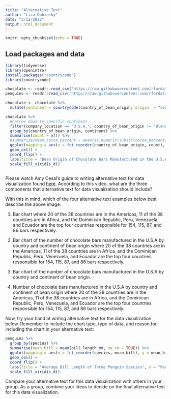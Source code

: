 ```yaml
---
title: "Alternative Text"
author: "Liza Dubinsky"
date: "3/11/2022"
output: html_document
---
```


```r
knitr::opts_chunk$set(echo = TRUE)
```

## Load packages and data

```r
library(tidyverse)
library(openintro)
install.packages("countrycode")
library(countrycode)
```

```r
chocolate <- readr::read_csv('https://raw.githubusercontent.com/rfordatascience/tidytuesday/master/data/2022/2022-01-18/chocolate.csv')
penguins <- readr::read_csv('https://raw.githubusercontent.com/rfordatascience/tidytuesday/master/data/2020/2020-07-28/penguins.csv')
```

```r
chocolate <- chocolate %>%
  mutate(continent = countrycode(country_of_bean_origin, origin  = "country.name", destination = "continent"))
```

```r
chocolate %>%
  #narrow down to specific continent
  filter(company_location == "U.S.A.", country_of_bean_origin != "Blend") %>%
  group_by(country_of_bean_origin, continent) %>%
  summarise(count = n()) %>%
  #summarise(mean_cocoa_percent = mean(as.numeric(substr(cocoa_percent, start = 1, stop = 2)), na.rm = TRUE)) %>%
  ggplot(mapping = aes(x = fct_reorder(country_of_bean_origin, count), y = count, fill = continent)) +
  geom_col() + 
  coord_flip() +
  labs(title = "Bean Origin of Chocolate Bars Manufactured in the U.S.A.", y = "Number of Chocolate Bars Manufactured in the U.S.A.", x = "Country of Bean Origin", fill = "Continent") +
  scale_fill_viridis_d() 
  
```
Please watch Amy Cesal's guide to writing alternative text for data visualization found [here](https://www.youtube.com/watch?v=nBcR95S0F0o). According to this video, what are the three components that alternative text for data visualization should include?

With this in mind, which of the four alternative text examples below best describe the above image:

1. Bar chart where 20 of the 38 countries are in the Americas, 11 of the 38 countries are in Africa, and the Dominican Republic, Peru, Venezuela, and Ecuador are the top four countries responsible for 154, 115, 87, and 86 bars respectively. 
2. Bar chart of the number of chocolate bars manufactured in the U.S.A by country and continent of bean origin where 20 of the 38 countries are in the Americas, 11 of the 38 countries are in Africa, and the Dominican Republic, Peru, Venezuela, and Ecuador are the top four countries responsible for 154, 115, 87, and 86 bars respectively. 

3. Bar chart of the number of chocolate bars manufactured in the U.S.A by country and continent of bean origin.

4. Number of chocolate bars manufactured in the U.S.A by country and continent of bean origin where 20 of the 38 countries are in the Americas, 11 of the 38 countries are in Africa, and the Dominican Republic, Peru, Venezuela, and Ecuador are the top four countries responsible for 154, 115, 87, and 86 bars respectively. 

Now, try your hand at writing alternative text for the data visualization below. Remember to include the chart type, type of data, and reason for including the chart in your alternative text:

```r
penguins %>%
  group_by(species) %>%
  summarise(mean_bill = mean(bill_length_mm, na.rm = TRUE)) %>%
  ggplot(mapping = aes(x = fct_reorder(species, mean_bill), y = mean_bill, fill = species)) +
  geom_col() + 
  coord_flip() +
  labs(title = "Average Bill Length of Three Penguin Species", x = "Penguin Species", y = "Average Bill Length in Millimeters", fill = "Penguin Species") +
  scale_fill_viridis_d() 
```

Compare your alternative text for this data visualization with others in your group. As a group, combine your ideas to decide on the final alternative text for this data visualization. 